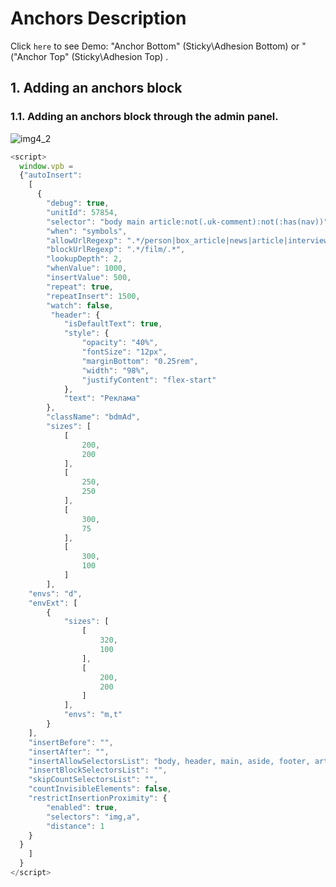 

# Anchors Description

Click <Link href="/about">`here`</Link> to see Demo: "Anchor Bottom" (Sticky\Adhesion Bottom) or "("Anchor Top" (Sticky\Adhesion Top) .

## 1. Adding an anchors block

### 1.1. Adding an anchors block through the admin panel.

<StyledButton message="image">
  <Image src={img4_2} alt="img4_2" width={800} height={500} />
</StyledButton>

<StyledButton message="anchors config example">

```js filename="AutoInsert config example" {3} copy
<script>
  window.vpb = 
  {"autoInsert":
    [
      {
        "debug": true,
        "unitId": 57854,
        "selector": "body main article:not(.uk-comment):not(:has(nav))",
        "when": "symbols",
        "allowUrlRegexp": ".*/person|box_article|news|article|interview|gossip|review|serials/.*",
        "blockUrlRegexp": ".*/film/.*",
        "lookupDepth": 2,
        "whenValue": 1000,
        "insertValue": 500,
        "repeat": true,
        "repeatInsert": 1500,
        "watch": false,
         "header": {
            "isDefaultText": true,
            "style": {
                "opacity": "40%",
                "fontSize": "12px",
                "marginBottom": "0.25rem",
                "width": "98%",
                "justifyContent": "flex-start"
            },
            "text": "Реклама"
        },
        "className": "bdmAd",
        "sizes": [
            [
                200,
                200
            ],
            [
                250,
                250
            ],
            [
                300,
                75
            ],
            [
                300,
                100
            ]
        ],
    "envs": "d",
    "envExt": [
        {
            "sizes": [
                [
                    320,
                    100
                ],
                [
                    200,
                    200
                ]
            ],
            "envs": "m,t"
        }
    ],
    "insertBefore": "",
    "insertAfter": "",
    "insertAllowSelectorsList": "body, header, main, aside, footer, article, section, div, ol, ul, p",
    "insertBlockSelectorsList": "",
    "skipCountSelectorsList": "",
    "countInvisibleElements": false,
    "restrictInsertionProximity": {
        "enabled": true,
        "selectors": "img,a",
        "distance": 1
    }
  }
    ]
  }
</script>
```

</StyledButton>
